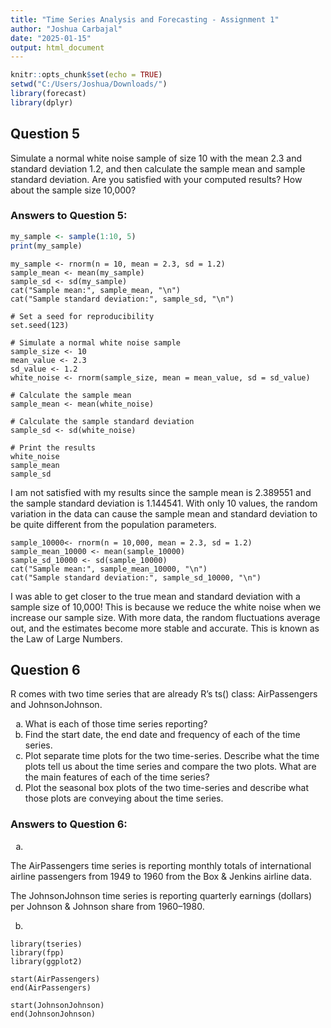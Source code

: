 ---
title: "Time Series Analysis and Forecasting - Assignment 1"
author: "Joshua Carbajal"
date: "2025-01-15"
output: html_document
---

```{r setup, include=FALSE}
knitr::opts_chunk$set(echo = TRUE)
setwd("C:/Users/Joshua/Downloads/")
library(forecast)
library(dplyr)
```

## Question 5

Simulate a normal white noise sample of size 10 with the mean 2.3 and standard deviation 1.2, and then calculate the sample mean and sample standard deviation. Are you satisfied with your computed results? How about the sample size 10,000?

### Answers to Question 5: 

```{r}
my_sample <- sample(1:10, 5) 
print(my_sample)

```

```{sample size 10, echo=TRUE}
my_sample <- rnorm(n = 10, mean = 2.3, sd = 1.2) 
sample_mean <- mean(my_sample) 
sample_sd <- sd(my_sample) 
cat("Sample mean:", sample_mean, "\n")
cat("Sample standard deviation:", sample_sd, "\n")
```



```{sample size 10, echo=TRUE}
# Set a seed for reproducibility
set.seed(123)

# Simulate a normal white noise sample
sample_size <- 10
mean_value <- 2.3
sd_value <- 1.2
white_noise <- rnorm(sample_size, mean = mean_value, sd = sd_value)

# Calculate the sample mean
sample_mean <- mean(white_noise)

# Calculate the sample standard deviation
sample_sd <- sd(white_noise)

# Print the results
white_noise
sample_mean
sample_sd
```




I am not satisfied with my results since the sample mean is 2.389551 and the sample standard deviation is 1.144541. With only 10 values, the random variation in the data can cause the sample mean and standard deviation to be quite different from the population parameters.


```{sample size 10000, echo=TRUE}
sample_10000<- rnorm(n = 10,000, mean = 2.3, sd = 1.2) 
sample_mean_10000 <- mean(sample_10000) 
sample_sd_10000 <- sd(sample_10000) 
cat("Sample mean:", sample_mean_10000, "\n")
cat("Sample standard deviation:", sample_sd_10000, "\n")
```

I was able to get closer to the true mean and standard deviation with a sample size of 10,000! This is because we reduce the white noise when we increase our sample size. With more data, the random fluctuations average out, and the estimates become more stable and accurate. This is known as the Law of Large Numbers. 

## Question 6

R comes with two time series that are already R’s ts() class: AirPassengers and JohnsonJohnson.

a) What is each of those time series reporting?
b) Find the start date, the end date and frequency of each of the time series.
c) Plot separate time plots for the two time-series. Describe what the time plots tell us about the time series and compare the two plots. What are the main features of each of the time series?
d) Plot the seasonal box plots of the two time-series and describe what those plots are conveying about the time series.


### Answers to Question 6: 

a) 

The AirPassengers time series is reporting monthly totals of international airline passengers from 1949 to 1960 from the Box & Jenkins airline data.

The JohnsonJohnson time series is reporting quarterly earnings (dollars) per Johnson & Johnson share from 1960–1980.

b) 

```{start end, echo=TRUE}

library(tseries)
library(fpp)
library(ggplot2)

start(AirPassengers)
end(AirPassengers)

start(JohnsonJohnson)
end(JohnsonJohnson)


```



